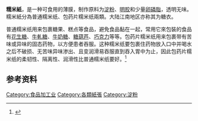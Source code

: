 
{{non-free|time=2014-06-28T16:05:37+00:00}}
'''糯米紙'''，是一种可食用的薄膜，制作原料为[[淀粉|淀粉]]、[[明胶|明胶]]和少量[[卵磷脂|卵磷脂]]，透明无味。糯米紙分為普通糯米纸、包药片糯米纸兩類。大陆江南地区亦称其为糖衣。

普通糯米纸用来包裹糖果、糕点等食品，避免食品黏在一起，常用它來包裝的食品有[[花生糖|花生糖]]、[[牛軋糖|牛軋糖]]、[[牛奶糖|牛奶糖]]、[[糖葫芦|糖葫芦]]、[[巧克力|巧克力]]等等。包药片糯米纸用来包裹带有苦味或异味的固态药物，以方便患者吞服。这种糯米纸要包裹住药物放入口中并喝水之后不破损、无苦味异味渗出、且变润滑易吞服直到吞入胃中为止，因此包药片糯米纸的柔韧性、隔离性、润滑性比普通糯米纸要好。<ref name="oblaat1">{{Cite web |url=http://www.kokkooblate.co.jp/chinese/index.html |title=什麼是糯米紙? |accessdate=2014-12-30 |archive-date=2015-06-29 |archive-url=https://web.archive.org/web/20150629123324/http://www.kokkooblate.co.jp/chinese/index.html |dead-url=no }}</ref>

== 参考资料 ==
{{Reflist|2}}

{{food-stub}}
{{Pharm-stub}}
[[Category:食品加工业|Category:食品加工业]]
[[Category:各類紙張|Category:各類紙張]]
[[Category:淀粉|Category:淀粉]]